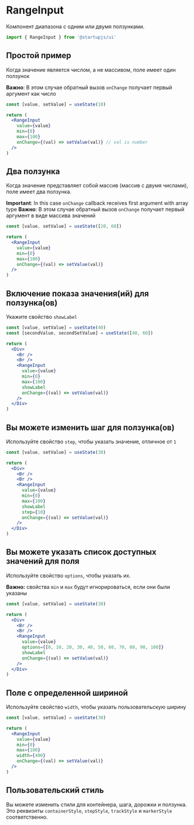 
# RangeInput

Компонент диапазона с одним или двумя ползунками.

```jsx
import { RangeInput } from '@startupjs/ui'
```

## Простой пример
Когда значение является числом, а не массивом, поле имеет один ползунок

**Важно**: В этом случае обратный вызов `onChange` получает первый аргумент как число

```jsx example
const [value, setValue] = useState(10)

return (
  <RangeInput
    value={value}
    min={0}
    max={100}
    onChange={(val) => setValue(val)} // val is number
  />
)
```

## Два ползунка
Когда значение представляет собой массив (массив с двумя числами), поле имеет два ползунка.

**Important**: In this case `onChange` callback receives first argument with array type
**Важно**: В этом случае обратный вызов `onChange` получает первый аргумент в виде массива значений

```jsx example
const [value, setValue] = useState([20, 60])

return (
  <RangeInput
    value={value}
    min={0}
    max={100}
    onChange={(val) => setValue(val)}
  />
)
```

## Включение показа значения(ий) для ползунка(ов)

Укажите свойство `showLabel`

```jsx example
const [value, setValue] = useState(40)
const [secondValue, secondSetValue] = useState([40, 60])

return (
  <Div>
    <Br />
    <Br />
    <RangeInput
      value={value}
      min={0}
      max={100}
      showLabel
      onChange={(val) => setValue(val)}
    />
  </Div>
)
```

## Вы можете изменить шаг для ползунка(ов)

Используйте свойство `step`, чтобы указать значение, отличное от `1`

```jsx example
const [value, setValue] = useState(30)

return (
  <Div>
    <Br />
    <Br />
    <RangeInput
      value={value}
      min={0}
      max={100}
      showLabel
      step={10}
      onChange={(val) => setValue(val)}
    />
  </Div>
)
```

## Вы можете указать список доступных значений для поля

Используйте свойство `options`, чтобы указать их.

**Важно:** свойства `min` и `max` будут игнорироваться, если они были указаны

```jsx example
const [value, setValue] = useState(30)

return (
  <Div>
    <Br />
    <Br />
    <RangeInput
      value={value}
      options={[0, 10, 20, 30, 40, 50, 60, 70, 80, 90, 100]}
      showLabel
      onChange={(val) => setValue(val)}
    />
  </Div>
)
```

## Поле с определенной шириной

Используйте свойство `width`, чтобы указать пользовательскую ширину

```jsx example
const [value, setValue] = useState(30)

return (
  <RangeInput
    value={value}
    min={0}
    max={100}
    width={400}
    onChange={(val) => setValue(val)}
  />
)
```

## Пользовательский стиль

Вы можете изменить стили для контейнера, шага, дорожки и ползунка.
Это реквизиты `containerStyle`, `stepStyle`, `trackStyle` и `markerStyle` соответственно.
